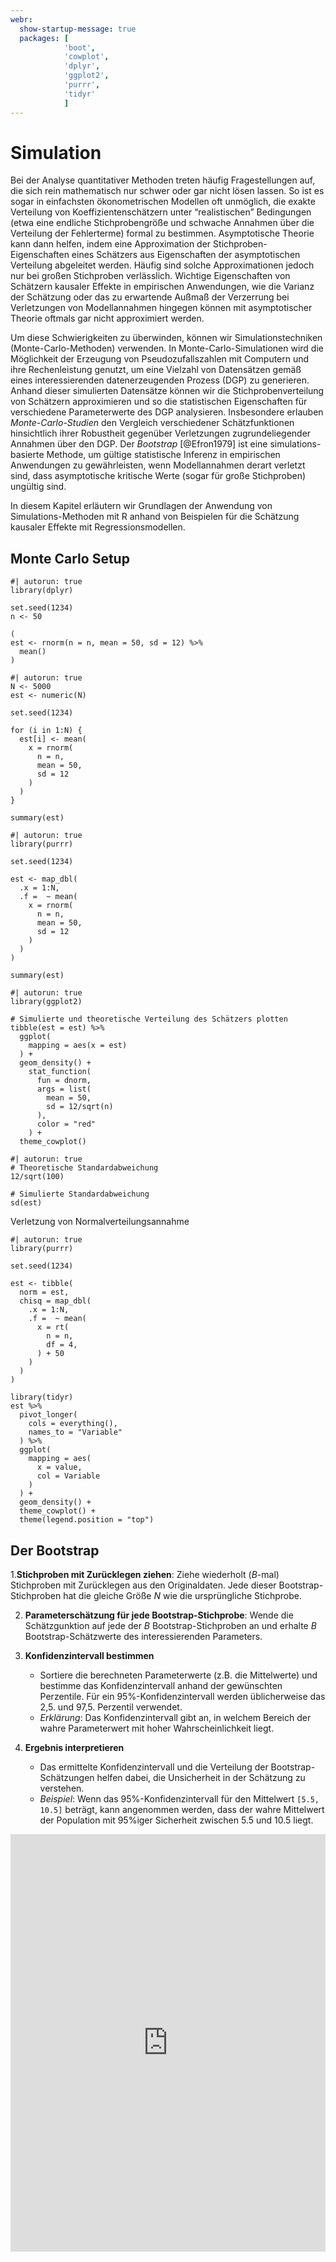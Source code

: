 ```yaml
---
webr: 
  show-startup-message: true
  packages: [
            'boot',
            'cowplot',
            'dplyr',
            'ggplot2',
            'purrr',
            'tidyr'
            ]
---
```


# Simulation

Bei der Analyse quantitativer Methoden treten häufig Fragestellungen auf, die sich rein mathematisch nur schwer oder gar nicht lösen lassen. So ist es sogar in einfachsten ökonometrischen Modellen oft unmöglich, die exakte Verteilung von Koeffizientenschätzern unter “realistischen” Bedingungen (etwa eine endliche Stichprobengröße und schwache Annahmen über die Verteilung der Fehlerterme) formal zu bestimmen. Asymptotische Theorie kann dann helfen, indem eine Approximation der Stichproben-Eigenschaften eines Schätzers aus Eigenschaften der asymptotischen Verteilung abgeleitet werden. Häufig sind solche Approximationen jedoch nur bei großen Stichproben verlässlich. Wichtige Eigenschaften von Schätzern kausaler Effekte in empirischen Anwendungen, wie die Varianz der Schätzung oder das zu erwartende Außmaß der Verzerrung bei Verletzungen von Modellannahmen hingegen können mit asymptotischer Theorie oftmals gar nicht approximiert werden.

Um diese Schwierigkeiten zu überwinden, können wir Simulationstechniken (Monte-Carlo-Methoden) verwenden. In Monte-Carlo-Simulationen wird die Möglichkeit der Erzeugung von Pseudozufallszahlen mit Computern und ihre Rechenleistung genutzt, um eine Vielzahl von Datensätzen gemäß eines interessierenden datenerzeugenden Prozess (DGP) zu generieren. Anhand dieser simulierten Datensätze können wir die Stichprobenverteilung von Schätzern approximieren und so die statistischen Eigenschaften für verschiedene Parameterwerte des DGP analysieren. Insbesondere erlauben *Monte-Carlo-Studien* den Vergleich verschiedener Schätzfunktionen hinsichtlich ihrer Robustheit gegenüber Verletzungen zugrundeliegender Annahmen über den DGP. Der *Bootstrap* [@Efron1979] ist eine simulations-basierte Methode, um gültige statistische Inferenz in empirischen Anwendungen zu gewährleisten, wenn Modellannahmen derart verletzt sind, dass asymptotische kritische Werte (sogar für große Stichproben) ungültig sind.

In diesem Kapitel erläutern wir Grundlagen der Anwendung von Simulations-Methoden mit R anhand von Beispielen für die Schätzung kausaler Effekte mit Regressionsmodellen.

## Monte Carlo Setup

```webr-r
#| autorun: true
library(dplyr)

set.seed(1234)
n <- 50

(
est <- rnorm(n = n, mean = 50, sd = 12) %>% 
  mean()
)
```

```webr-r
#| autorun: true
N <- 5000
est <- numeric(N)

set.seed(1234)

for (i in 1:N) {
  est[i] <- mean(
    x = rnorm(
      n = n, 
      mean = 50, 
      sd = 12
    )
  )
}

summary(est)
```


```webr-r
#| autorun: true
library(purrr)

set.seed(1234)

est <- map_dbl(
  .x = 1:N, 
  .f =  ~ mean(
    x = rnorm(
      n = n, 
      mean = 50, 
      sd = 12
    )
  )
)

summary(est)
```

```webr-r
#| autorun: true
library(ggplot2)

# Simulierte und theoretische Verteilung des Schätzers plotten
tibble(est = est) %>%
  ggplot(
    mapping = aes(x = est)
  ) +
  geom_density() +
    stat_function(
      fun = dnorm, 
      args = list(
        mean = 50, 
        sd = 12/sqrt(n)
      ), 
      color = "red"
    ) +
  theme_cowplot()
```

```webr-r
#| autorun: true
# Theoretische Standardabweichung
12/sqrt(100)

# Simulierte Standardabweichung
sd(est)
```

Verletzung von Normalverteilungsannahme

```webr-r
#| autorun: true
library(purrr)

set.seed(1234)

est <- tibble(
  norm = est, 
  chisq = map_dbl(
    .x = 1:N, 
    .f =  ~ mean(
      x = rt(
        n = n, 
        df = 4, 
      ) + 50
    )
  )
)

library(tidyr)
est %>% 
  pivot_longer(
    cols = everything(), 
    names_to = "Variable"
  ) %>%
  ggplot(
    mapping = aes(
      x = value, 
      col = Variable
    )
  ) +
  geom_density() +
  theme_cowplot() +
  theme(legend.position = "top")
```

## Der Bootstrap

1.**Stichproben mit Zurücklegen ziehen**: Ziehe wiederholt ($B$-mal) Stichproben mit Zurücklegen aus den Originaldaten. Jede dieser Bootstrap-Stichproben hat die gleiche Größe $N$ wie die ursprüngliche Stichprobe.


2. **Parameterschätzung für jede Bootstrap-Stichprobe**: Wende die Schätzgunktion auf jede der $B$ Bootstrap-Stichproben an und erhalte $B$ Bootstrap-Schätzwerte des interessierenden Parameters.

5. **Konfidenzintervall bestimmen**
   - Sortiere die berechneten Parameterwerte (z.B. die Mittelwerte) und bestimme das Konfidenzintervall anhand der gewünschten Perzentile. Für ein 95%-Konfidenzintervall werden üblicherweise das 2,5. und 97,5. Perzentil verwendet.
   - *Erklärung*: Das Konfidenzintervall gibt an, in welchem Bereich der wahre Parameterwert mit hoher Wahrscheinlichkeit liegt.

6. **Ergebnis interpretieren**
   - Das ermittelte Konfidenzintervall und die Verteilung der Bootstrap-Schätzungen helfen dabei, die Unsicherheit in der Schätzung zu verstehen.
   - *Beispiel*: Wenn das 95%-Konfidenzintervall für den Mittelwert `[5.5, 10.5]` beträgt, kann angenommen werden, dass der wahre Mittelwert der Population mit 95%iger Sicherheit zwischen 5.5 und 10.5 liegt.

<iframe class="obs-soft-box-shadow" width="100%" height="668" frameborder="0"
  src="https://observablehq.com/embed/62d24833f3dbd27a?cells=svg%2Cviewof+B%2Cviewof+BW%2Cviewof+speed%2Cviewof+n">
</iframe>
